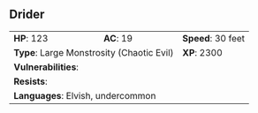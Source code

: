 ## Drider {#monster-drider}

```{=html}
<table class="table table-striped">
    <tbody>
        <tr>                    
            <td><b>HP</b>: 123</td>
            <td><b>AC</b>: 19</td>
            <td><b>Speed</b>: 30 feet</td>
        </tr>
        <tr>
            <td colspan="2"><b>Type</b>: Large Monstrosity (Chaotic Evil)</td>
            <td><b>XP</b>: 2300</td>
        </tr>
        <tr>
            <td colspan="3"><b>Vulnerabilities</b>: </td>
        </tr>
        <tr>
            <td colspan="3"><b>Resists</b>: </td>
        </tr>
        <tr>
            <td colspan="3"><b>Languages</b>: Elvish, undercommon</td>
        </tr>
    </tbody>
</table>
```